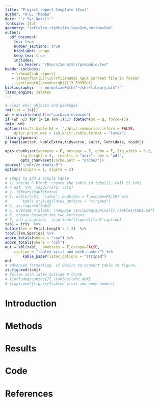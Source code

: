 ```yaml
---
title: "Project report template (Cxx)"
author: "R.G. Thomas"
date: "`r Sys.Date()`"
fontsize: 11pt
geometry: "left=3cm,right=3in,top=2cm,bottom=2cm"
output:
  pdf_document:
    toc: true
    number_sections: true
    highlight: tango
    keep_tex: true 
    includes:
      in_header: "/Users/zenn/shr/preamble.tex"
header-includes:
   - \rhead{Lab report}
   - \fancyfoot[L]{\currfilename} %put current file in footer
   - \setlength{\headheight}{13.59999pt}
bibliography: '`r normalizePath("~/shr/library.bib")`'
latex_engine: xelatex
---
```


<!-- your comment 
\input{notes.tex}
\hspace{4in}
\fbox{
\parbox{3in}{\Large 
Notes: 
\begin{itemize}
\item a \\
\item b  \\
\end{itemize}
}
}
-->

```r
# clear env: objects and packages
rm(list = ls())
wh = which(search()=="package:nvimcom")
if (wh >2) for (x in (wh-1):2) {detach(po = x, force=T)}
rm(x, wh)
options(knitr.kable.NA = '',dplyr.summarise.inform = FALSE, 
	dplyr.print_max = 1e9,knitr.table.format = "latex")
library(pacman)
p_load(janitor, kableExtra,tidyverse, knitr, lubridate, readxl)

opts_chunk$set(warning = F, message = F, echo = F, fig.width = 3.2,
       fig.height = 3,  results = "asis", dev = "pdf",
       opts_chunk$set(cache.path = "cache/"))
source("~/shr/zz.tools.R")
options(scipen = 1, digits = 2)
```

<!-- your comment 
\listoftodos
\lipsum[2]
\todo[inline, color=cyan]{The original todo note withouth changed colours.\newline Here's another line.}
\begin{wrapfigure}{r}[.4\textwidth]{.4\textwidth}%
\textit{\sffamily\normalsize\textcolor{gray!50}{
Tornado plot: x-axis participants IDs y-axis study visits plot mean of cumulative
AEs stratified by pre-covid and post-covid study visits (March 12 is
the date we are using as a cut-point: through March 12 is pre-COVID,
after March 12 is post-COVID) }}% 
\end{wrapfigure}
\lipsum[2]

Sample reference section reference. @Pocock1975a

\begin{marginfigure}
\includegraphics[width=3in]{/Users/zenn/shr/images/sudoku-3d-cube.pdf} \caption{test}\label{fig:unnamed-chunk-8}
\end{marginfigure}

My most common usage of the todonotes package, is to insert an uncustomized
todonotes somewhere in a latex document. An example of this usage is the command
\todo{Make a cake \ldots},
\lipsum[1]
\todo[color=green]{Make a pie \ldots},
\lipsum[1] 
\todo{Make a joke \ldots},
\listoftodos
-->

```r
# steps to add a simple table 
# 1) inside R block: create the table in tabyl(), call it tab1
# > dat  %>%  tabyl(var1, var2)
# 2. library(kableExtra)
# 3. kable(tab1, "latex", booktabs = T,escape=FALSE) %>%
# 		kable_styling(latex_options = "striped")   
# 4. zz.figured(tab1)
# 5. outside R block: \newpage \includegraphics[]{./tables/tab1.pdf}
# 6. choose between the two versions. 
# 7. add a caption.  \captionof{figure}{tab1 caption}
tab1 = iris  %>%  
mutate(len = Petal.Length > 1.3)  %>%  
tabyl(len,Species) %>%  
adorn_totals(where = "row") %>%  
adorn_totals(where = "col")   
out = kbl(tab1,  booktabs = T,escape=FALSE, 
    caption = "tabled visit and week number") %>%
		kable_paper(latex_options = "striped")    
out
# advanced formatting. if desire to convert table to figure.
zz.figured(tab1)
# follow with latex outside R chunk
# \includegraphics[]{./tables/tab1.pdf}
# \captionof{figure}{tabled visit and week number}

```


# Introduction
# Methods

# Results
# Code 

<!-- your comment 
```r
```
-->

# References
